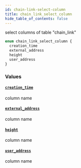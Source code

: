 ```yaml
---
id: chain-link-select-column
title: chain_link_select_column
hide_table_of_contents: false
---
```



select columns of table "chain_link"

```graphql
enum chain_link_select_column {
  creation_time
  external_address
  height
  user_address
}
```


### Values

#### [`creation_time`](#)

column name


#### [`external_address`](#)

column name


#### [`height`](#)

column name


#### [`user_address`](#)

column name




